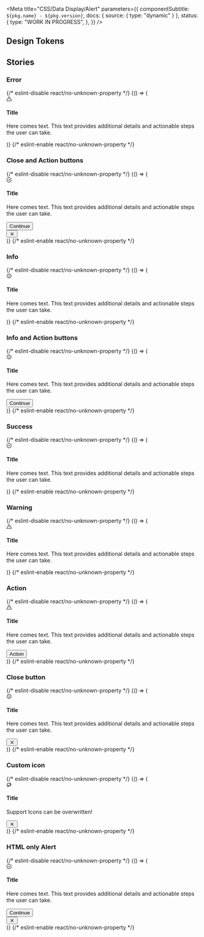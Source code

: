 

<Meta
  title="CSS/Data Display/Alert"
  parameters={{
    componentSubtitle: `${pkg.name} - ${pkg.version}`,
    docs: { source: { type: "dynamic" } },
    status: {
      type: "WORK IN PROGRESS",
    },
  }}
/>

<Description markdown={readme} />

## Design Tokens

<DesignTokenDocBlock categoryName="Alert" viewType="table" />

## Stories

### Error

<Canvas>
  {/* eslint-disable react/no-unknown-property */}
  <Story name="Error">
    {() => (
      <div class={"denhaag-alert denhaag-alert--error"}>
        <div class={"denhaag-alert__main-content"}>
          <div class={"denhaag-alert__icon"}>
            <svg
              width="1em"
              height="1em"
              viewBox="0 0 24 24"
              xmlns="http://www.w3.org/2000/svg"
              class="denhaag-icon"
              focusable="false"
              aria-hidden="true"
              shape-rendering="auto"
            >
              <g stroke="currentColor" fill="none" stroke-width="2" stroke-linecap="round" stroke-linejoin="round">
                <path d="M10.29 3.86L1.82 18a2 2 0 001.71 3h16.94a2 2 0 001.71-3L13.71 3.86a2 2 0 00-3.42 0v0zM12 17h.01M12 9v4"></path>
              </g>
            </svg>
          </div>
          <div class={"denhaag-alert__content"}>
            <h4 class={"utrecht-heading-4"}>Title</h4>
            <p class={"utrecht-paragraph"}>
              Here comes text. This text provides additional details and actionable steps the user can take.
            </p>
          </div>
        </div>
      </div>
    )}
  </Story>
  {/* eslint-enable react/no-unknown-property */}
</Canvas>

### Close and Action buttons

<Canvas>
  {/* eslint-disable react/no-unknown-property */}
  <Story name="Close and Action buttons">
    {() => (
      <div class={"denhaag-alert denhaag-alert--success"}>
        <div class={"denhaag-alert__main-content"}>
          <div class={"denhaag-alert__icon"}>
            <svg
              width="1em"
              height="1em"
              viewBox="0 0 24 24"
              xmlns="http://www.w3.org/2000/svg"
              class="denhaag-icon"
              focusable="false"
              aria-hidden="true"
              shape-rendering="auto"
            >
              <path
                d="M22 11.08V12a10 10 0 11-5.93-9.14"
                stroke="currentColor"
                fill="none"
                stroke-width="2"
                stroke-linecap="round"
                stroke-linejoin="round"
              ></path>
              <path
                d="M22 4L12 14.01l-3-3"
                stroke="currentColor"
                fill="none"
                stroke-width="2"
                stroke-linecap="round"
                stroke-linejoin="round"
              ></path>
            </svg>
          </div>
          <div class={"denhaag-alert__content"}>
            <h4 class={"utrecht-heading-4"}>Title</h4>
            <p class={"utrecht-paragraph"}>
              Here comes text. This text provides additional details and actionable steps the user can take.
            </p>
            <button class={"denhaag-button"} type="button">
              <span class={"denhaag-button__label"}>Continue</span>
            </button>
          </div>
        </div>
        <div class={"denhaag-alert__close"}>
          <button class={"denhaag-icon-button"} tabindex="0" type="button" aria-label="Close">
            <span>
              <svg
                width="1em"
                height="1em"
                viewBox="0 0 24 24"
                fill="none"
                xmlns="http://www.w3.org/2000/svg"
                class="MuiSvgIcon-root denhaag-icon"
                focusable="false"
                aria-hidden="true"
                shape-rendering="auto"
              >
                <path
                  d="M5.293 5.293a1 1 0 011.414 0L12 10.586l5.293-5.293a1 1 0 111.414 1.414L13.414 12l5.293 5.293a1 1 0 01-1.414 1.414L12 13.414l-5.293 5.293a1 1 0 01-1.414-1.414L10.586 12 5.293 6.707a1 1 0 010-1.414z"
                  fill="currentColor"
                ></path>
              </svg>
            </span>
          </button>
        </div>
      </div>
    )}
  </Story>
  {/* eslint-enable react/no-unknown-property */}
</Canvas>

### Info

<Canvas>
  {/* eslint-disable react/no-unknown-property */}
  <Story name="Info">
    {() => (
      <div class={"denhaag-alert denhaag-alert--info"}>
        <div class={"denhaag-alert__main-content"}>
          <div class={"denhaag-alert__icon"}>
            <svg
              width="1em"
              height="1em"
              viewBox="0 0 24 24"
              fill="none"
              xmlns="http://www.w3.org/2000/svg"
              class="denhaag-icon"
              focusable="false"
              aria-hidden="true"
              shape-rendering="auto"
            >
              <path
                d="M12 4a8 8 0 100 16 8 8 0 000-16zM2 12C2 6.477 6.477 2 12 2s10 4.477 10 10-4.477 10-10 10S2 17.523 2 12z"
                fill="currentColor"
              ></path>
              <path
                d="M12 10a1 1 0 011 1v6a1 1 0 11-2 0v-6a1 1 0 011-1zM13.5 7.5a1.5 1.5 0 11-3 0 1.5 1.5 0 013 0z"
                fill="currentColor"
              ></path>
            </svg>
          </div>
          <div class={"denhaag-alert__content"}>
            <h4 class={"utrecht-heading-4"}>Title</h4>
            <p class={"utrecht-paragraph"}>
              Here comes text. This text provides additional details and actionable steps the user can take.
            </p>
          </div>
        </div>
      </div>
    )}
  </Story>
  {/* eslint-enable react/no-unknown-property */}
</Canvas>

### Info and Action buttons

<Canvas>
  {/* eslint-disable react/no-unknown-property */}
  <Story name="Info and Action buttons">
    {() => (
      <div class={"denhaag-alert denhaag-alert--info"}>
        <div class={"denhaag-alert__main-content"}>
          <div class={"denhaag-alert__icon"}>
            <svg
              width="1em"
              height="1em"
              viewBox="0 0 24 24"
              fill="none"
              xmlns="http://www.w3.org/2000/svg"
              class="denhaag-icon"
              focusable="false"
              aria-hidden="true"
              shape-rendering="auto"
            >
              <path
                d="M12 4a8 8 0 100 16 8 8 0 000-16zM2 12C2 6.477 6.477 2 12 2s10 4.477 10 10-4.477 10-10 10S2 17.523 2 12z"
                fill="currentColor"
              ></path>
              <path
                d="M12 10a1 1 0 011 1v6a1 1 0 11-2 0v-6a1 1 0 011-1zM13.5 7.5a1.5 1.5 0 11-3 0 1.5 1.5 0 013 0z"
                fill="currentColor"
              ></path>
            </svg>
          </div>
          <div class={"denhaag-alert__content"}>
            <h4 class={"utrecht-heading-4"}>Title</h4>
            <p class={"utrecht-paragraph"}>
              Here comes text. This text provides additional details and actionable steps the user can take.
            </p>
            <button class={"denhaag-button"} type="button">
              <span class={"denhaag-button__label"}>Continue</span>
            </button>
          </div>
        </div>
      </div>
    )}
  </Story>
  {/* eslint-enable react/no-unknown-property */}
</Canvas>

### Success

<Canvas>
  {/* eslint-disable react/no-unknown-property */}
  <Story name="Success">
    {() => (
      <div class={"denhaag-alert denhaag-alert--success"}>
        <div class={"denhaag-alert__main-content"}>
          <div class={"denhaag-alert__icon"}>
            <svg
              width="1em"
              height="1em"
              viewBox="0 0 24 24"
              xmlns="http://www.w3.org/2000/svg"
              class="denhaag-icon"
              focusable="false"
              aria-hidden="true"
              shape-rendering="auto"
            >
              <path
                d="M22 11.08V12a10 10 0 11-5.93-9.14"
                stroke="currentColor"
                fill="none"
                stroke-width="2"
                stroke-linecap="round"
                stroke-linejoin="round"
              ></path>
              <path
                d="M22 4L12 14.01l-3-3"
                stroke="currentColor"
                fill="none"
                stroke-width="2"
                stroke-linecap="round"
                stroke-linejoin="round"
              ></path>
            </svg>
          </div>
          <div class={"denhaag-alert__content"}>
            <h4 class={"utrecht-heading-4"}>Title</h4>
            <p class={"utrecht-paragraph"}>
              Here comes text. This text provides additional details and actionable steps the user can take.
            </p>
          </div>
        </div>
      </div>
    )}
  </Story>
  {/* eslint-enable react/no-unknown-property */}
</Canvas>

### Warning

<Canvas>
  {/* eslint-disable react/no-unknown-property */}
  <Story name="Warning">
    {() => (
      <div class={"denhaag-alert denhaag-alert--warning"}>
        <div class={"denhaag-alert__main-content"}>
          <div class={"denhaag-alert__icon"}>
            <svg
              width="1em"
              height="1em"
              viewBox="0 0 24 24"
              xmlns="http://www.w3.org/2000/svg"
              class="denhaag-icon"
              focusable="false"
              aria-hidden="true"
              shape-rendering="auto"
            >
              <g stroke="currentColor" fill="none" stroke-width="2" stroke-linecap="round" stroke-linejoin="round">
                <path d="M10.29 3.86L1.82 18a2 2 0 001.71 3h16.94a2 2 0 001.71-3L13.71 3.86a2 2 0 00-3.42 0v0zM12 17h.01M12 9v4"></path>
              </g>
            </svg>
          </div>
          <div class={"denhaag-alert__content"}>
            <h4 class={"utrecht-heading-4"}>Title</h4>
            <p class={"utrecht-paragraph"}>
              Here comes text. This text provides additional details and actionable steps the user can take.
            </p>
          </div>
        </div>
      </div>
    )}
  </Story>
  {/* eslint-enable react/no-unknown-property */}
</Canvas>

### Action

<Canvas>
  {/* eslint-disable react/no-unknown-property */}
  <Story name="Warning with Action">
    {() => (
      <div class={"denhaag-alert denhaag-alert--warning"}>
        <div class={"denhaag-alert__main-content"}>
          <div class={"denhaag-alert__icon"}>
            <svg
              width="1em"
              height="1em"
              viewBox="0 0 24 24"
              xmlns="http://www.w3.org/2000/svg"
              class="denhaag-icon"
              focusable="false"
              aria-hidden="true"
              shape-rendering="auto"
            >
              <g stroke="currentColor" fill="none" stroke-width="2" stroke-linecap="round" stroke-linejoin="round">
                <path d="M10.29 3.86L1.82 18a2 2 0 001.71 3h16.94a2 2 0 001.71-3L13.71 3.86a2 2 0 00-3.42 0v0zM12 17h.01M12 9v4"></path>
              </g>
            </svg>
          </div>
          <div class={"denhaag-alert__content"}>
            <h4 class={"utrecht-heading-4"}>Title</h4>
            <p class={"utrecht-paragraph"}>
              Here comes text. This text provides additional details and actionable steps the user can take.
            </p>
            <button class={"denhaag-button"} type="button">
              <span class={"denhaag-button__label"}>Action</span>
            </button>
          </div>
        </div>
      </div>
    )}
  </Story>
  {/* eslint-enable react/no-unknown-property */}
</Canvas>

### Close button

<Canvas>
  {/* eslint-disable react/no-unknown-property */}
  <Story name="Close button">
    {() => (
      <div class={"denhaag-alert denhaag-alert--info"}>
        <div class={"denhaag-alert__main-content"}>
          <div class={"denhaag-alert__icon"}>
            <svg
              width="1em"
              height="1em"
              viewBox="0 0 24 24"
              fill="none"
              xmlns="http://www.w3.org/2000/svg"
              class="denhaag-icon"
              focusable="false"
              aria-hidden="true"
              shape-rendering="auto"
            >
              <path
                d="M12 4a8 8 0 100 16 8 8 0 000-16zM2 12C2 6.477 6.477 2 12 2s10 4.477 10 10-4.477 10-10 10S2 17.523 2 12z"
                fill="currentColor"
              ></path>
              <path
                d="M12 10a1 1 0 011 1v6a1 1 0 11-2 0v-6a1 1 0 011-1zM13.5 7.5a1.5 1.5 0 11-3 0 1.5 1.5 0 013 0z"
                fill="currentColor"
              ></path>
            </svg>
          </div>
          <div class={"denhaag-alert__content"}>
            <h4 class={"utrecht-heading-4"}>Title</h4>
            <p class={"utrecht-paragraph"}>
              Here comes text. This text provides additional details and actionable steps the user can take.
            </p>
          </div>
        </div>
        <div class={"denhaag-alert__close"}>
          <button class={"denhaag-icon-button"} tabindex="0" type="button" aria-label="Close">
            <span>
              <svg
                width="1em"
                height="1em"
                viewBox="0 0 24 24"
                fill="none"
                xmlns="http://www.w3.org/2000/svg"
                class="denhaag-icon"
                focusable="false"
                aria-hidden="true"
                shape-rendering="auto"
              >
                <path
                  d="M5.293 5.293a1 1 0 011.414 0L12 10.586l5.293-5.293a1 1 0 111.414 1.414L13.414 12l5.293 5.293a1 1 0 01-1.414 1.414L12 13.414l-5.293 5.293a1 1 0 01-1.414-1.414L10.586 12 5.293 6.707a1 1 0 010-1.414z"
                  fill="currentColor"
                ></path>
              </svg>
            </span>
          </button>
        </div>
      </div>
    )}
  </Story>
  {/* eslint-enable react/no-unknown-property */}
</Canvas>

### Custom icon

<Canvas>
  {/* eslint-disable react/no-unknown-property */}
  <Story name="Custom icon">
    {() => (
      <div class={"denhaag-alert denhaag-alert--info"}>
        <div class={"denhaag-alert__main-content"}>
          <div class={"denhaag-alert__icon"}>
            <svg
              width="1em"
              height="1em"
              viewBox="0 0 24 24"
              fill="none"
              xmlns="http://www.w3.org/2000/svg"
              class="denhaag-icon"
              focusable="false"
              aria-hidden="true"
              shape-rendering="auto"
            >
              <path
                d="M17.502 2.135A1 1 0 0118 3v4c1.185 0 2.25.516 2.981 1.333A3.989 3.989 0 0122 11c0 1.024-.386 1.96-1.019 2.667A3.993 3.993 0 0118 15v4a1 1 0 01-1.496.868L10 16.152V21a1 1 0 01-1 1H5a1 1 0 01-1-1v-5a2 2 0 01-2-2V8a2 2 0 012-2h5.734l6.77-3.868a1 1 0 01.998.003zM10 14a1 1 0 01.496.132L16 17.277V4.723l-5.504 3.145A1 1 0 0110 8H4v6h6zm-4 2v4h2v-4H6zm12-3c.592 0 1.123-.256 1.491-.667.317-.354.509-.82.509-1.333s-.192-.979-.509-1.333A1.993 1.993 0 0018 9v4z"
                fill="currentColor"
              ></path>
            </svg>
          </div>
          <div class={"denhaag-alert__content"}>
            <h4 class={"utrecht-heading-4"}>Title</h4>
            <p class={"utrecht-paragraph"}>Support Icons can be overwritten!</p>
          </div>
        </div>
        <div class={"denhaag-alert__close"}>
          <button class={"denhaag-icon-button"} tabindex="0" type="button" aria-label="Close">
            <span>
              <svg
                width="1em"
                height="1em"
                viewBox="0 0 24 24"
                fill="none"
                xmlns="http://www.w3.org/2000/svg"
                class="denhaag-icon"
                focusable="false"
                aria-hidden="true"
                shape-rendering="auto"
              >
                <path
                  d="M5.293 5.293a1 1 0 011.414 0L12 10.586l5.293-5.293a1 1 0 111.414 1.414L13.414 12l5.293 5.293a1 1 0 01-1.414 1.414L12 13.414l-5.293 5.293a1 1 0 01-1.414-1.414L10.586 12 5.293 6.707a1 1 0 010-1.414z"
                  fill="currentColor"
                ></path>
              </svg>
            </span>
          </button>
        </div>
      </div>
    )}
  </Story>
  {/* eslint-enable react/no-unknown-property */}
</Canvas>

### HTML only Alert

<Canvas>
  {/* eslint-disable react/no-unknown-property */}
  <Story name="HTML Alert">
    {() => (
      <div class={"denhaag-alert denhaag-alert--success"}>
        <div class={"denhaag-alert__main-content"}>
          <div class={"denhaag-alert__icon"}>
            <svg
              width="1em"
              height="1em"
              viewBox="0 0 24 24"
              xmlns="http://www.w3.org/2000/svg"
              class="denhaag-icon"
              focusable="false"
              aria-hidden="true"
              shape-rendering="auto"
            >
              <path
                d="M22 11.08V12a10 10 0 11-5.93-9.14"
                stroke="currentColor"
                fill="none"
                stroke-width="2"
                stroke-linecap="round"
                stroke-linejoin="round"
              ></path>
              <path
                d="M22 4L12 14.01l-3-3"
                stroke="currentColor"
                fill="none"
                stroke-width="2"
                stroke-linecap="round"
                stroke-linejoin="round"
              ></path>
            </svg>
          </div>
          <div class={"denhaag-alert__content"}>
            <h4 class={"utrecht-heading-4"}>Title</h4>
            <p class={"utrecht-paragraph"}>
              Here comes text. This text provides additional details and actionable steps the user can take.
            </p>
            <button
              class={"denhaag-button denhaag-button--primary-action denhaag-button--medium"}
              tabindex="0"
              type="button"
            >
              <span class={"denhaag-button__label"}>Continue</span>
            </button>
          </div>
        </div>
        <div class={"denhaag-alert__close"}>
          <button class={"denhaag-icon-button"} tabindex="0" type="button" aria-label="Close">
            <span class={"denhaag-icon-button__label"}>
              <svg
                width="1em"
                height="1em"
                viewBox="0 0 24 24"
                fill="none"
                xmlns="http://www.w3.org/2000/svg"
                class="denhaag-icon"
                focusable="false"
                aria-hidden="true"
                shape-rendering="auto"
              >
                <path
                  d="M5.293 5.293a1 1 0 011.414 0L12 10.586l5.293-5.293a1 1 0 111.414 1.414L13.414 12l5.293 5.293a1 1 0 01-1.414 1.414L12 13.414l-5.293 5.293a1 1 0 01-1.414-1.414L10.586 12 5.293 6.707a1 1 0 010-1.414z"
                  fill="currentColor"
                ></path>
              </svg>
            </span>
          </button>
        </div>
      </div>
    )}
  </Story>
  {/* eslint-enable react/no-unknown-property */}
</Canvas>
